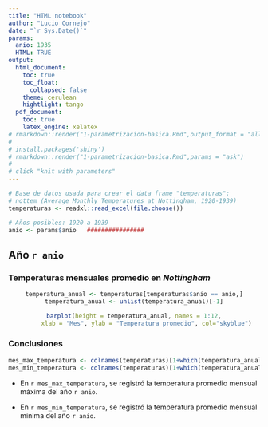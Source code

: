 ```yaml
---
title: "HTML notebook"
author: "Lucio Cornejo"
date: "`r Sys.Date()`"
params: 
  anio: 1935
  HTML: TRUE
output: 
  html_document:
    toc: true
    toc_float: 
      collapsed: false
    theme: cerulean
    hightlight: tango 
  pdf_document:
    toc: true
    latex_engine: xelatex
# rmarkdown::render("1-parametrizacion-basica.Rmd",output_format = "all")   
#
# install.packages('shiny')
# rmarkdown::render("1-parametrizacion-basica.Rmd",params = "ask")
#
# click "knit with parameters"
---
```


```r
# Base de datos usada para crear el data frame "temperaturas":
# nottem (Average Monthly Temperatures at Nottingham, 1920-1939)
temperaturas <- readxl::read_excel(file.choose())
```

```r
# Años posibles: 1920 a 1939
anio <- params$anio   ################
```

## Año `r anio`  

### Temperaturas mensuales promedio en _Nottingham_

<center>
```r
temperatura_anual <- temperaturas[temperaturas$anio == anio,]
temperatura_anual <- unlist(temperatura_anual)[-1]

barplot(height = temperatura_anual, names = 1:12,
       xlab = "Mes", ylab = "Temperatura promedio", col="skyblue")
```
</center>

### Conclusiones

```r
mes_max_temperatura <- colnames(temperaturas)[1+which(temperatura_anual == max(temperatura_anual))]
mes_min_temperatura <- colnames(temperaturas)[1+which(temperatura_anual == min(temperatura_anual))]
```

- En `r mes_max_temperatura`, se registró la temperatura promedio mensual máxima
del año `r anio`.

- En `r mes_min_temperatura`, se registró la temperatura promedio mensual mínima
del año `r anio`.

<br>
